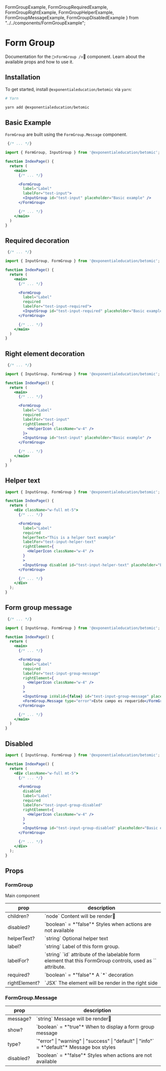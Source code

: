   FormGroupExample,
  FormGroupRequiredExample,
  FormGroupRightExample,
  FormGroupHelperExample,
  FormGroupMessageExample,
  FormGroupDisabledExample } from "../../components/FormGroupExample";

# Form Group

Documentation for the `<FormGroup />` component. Learn about the available props and how to use it.

## Installation

To get started, install `@exponentialeducation/betomic` via `yarn`:

```bash
# Yarn

yarn add @exponentialeducation/betomic
```

## Basic Example

`FormGroup` are built using the `FormGroup.Message` component.

```jsx highlight=3,10-14
 {/* ... */}

import { FormGroup, InputGroup } from '@exponentialeducation/betomic';

function IndexPage() {
  return (
    <main>
      {/* ... */}

      <FormGroup
        label="Label"
        labelFor="test-input">
        <InputGroup id="test-input" placeholder="Basic example" />
      </FormGroup>

      {/* ... */}
    </main>
  )
}
```

<FormGroupExample />

## Required decoration

```jsx highlight=3,12
 {/* ... */}

import { InputGroup, FormGroup } from '@exponentialeducation/betomic';

function IndexPage() {
  return (
    <main>
      {/* ... */}

      <FormGroup
        label="Label"
        required
        labelFor="test-input-required">
        <InputGroup id="test-input-required" placeholder="Basic example" />
      </FormGroup>

      {/* ... */}
    </main>
  )
}
```
<FormGroupRequiredExample />

## Right element decoration

```jsx highlight=3,14-16
 {/* ... */}

import { InputGroup, FormGroup } from '@exponentialeducation/betomic';

function IndexPage() {
  return (
    <main>
      {/* ... */}

      <FormGroup
        label="Label"
        required
        labelFor="test-input"
        rightElement={
          <HelperIcon className="w-4" />
        }>
        <InputGroup id="test-input" placeholder="Basic example" />
      </FormGroup>

      {/* ... */}
    </main>
  )
}
```

<FormGroupRightExample />

## Helper text

```jsx highlight=1,11
import { InputGroup, FormGroup } from '@exponentialeducation/betomic';

function IndexPage() {
  return (
    <div className="w-full mt-5">
      {/* ... */}

      <FormGroup
        label="Label"
        required
        helperText="This is a helper text example"
        labelFor="test-input-helper-text"
        rightElement={
          <HelperIcon className="w-4" />
        }
        >
        <InputGroup disabled id="test-input-helper-text" placeholder="Basic example" />
      </FormGroup>

      {/* ... */}
    </div>
  );
}
```

<FormGroupHelperExample />

## Form group message

```jsx highlight=3,19
 {/* ... */}

import { InputGroup, FormGroup } from '@exponentialeducation/betomic';

function IndexPage() {
  return (
    <main>
      {/* ... */}

      <FormGroup
        label="Label"
        required
        labelFor="test-input-group-message"
        rightElement={
          <HelperIcon className="w-4" />
        }
        >
        <InputGroup isValid={false} id="test-input-group-message" placeholder="Basic example" />
        <FormGroup.Message type="error">Este campo es requerido</FormGroup.Message>
      </FormGroup>

      {/* ... */}
    </main>
  )
}
```

<FormGroupMessageExample />


## Disabled

```jsx highlight=1,9
import { InputGroup, FormGroup } from '@exponentialeducation/betomic';

function IndexPage() {
  return (
    <div className="w-full mt-5">
      {/* ... */}

      <FormGroup
        disabled
        label="Label"
        required
        labelFor="test-input-group-disabled"
        rightElement={
          <HelperIcon className="w-4" />
        }
        >
        <InputGroup id="test-input-group-disabled" placeholder="Basic example" />
      </FormGroup>

      {/* ... */}
    </div>
  );
}
```

<FormGroupDisabledExample />

## Props

### FormGroup

Main component

<table className="min-w-full divide-y divide-gray-200">
  <thead>
    <tr>
      <th scope="col" className="border-l-0 border-r-0 px-6 py-3 text-left text-xs font-medium text-gray-500 uppercase tracking-wider">
        prop
      </th>
      <th scope="col" className="border-l-0 border-r-0 px-6 py-3 text-left text-xs font-medium text-gray-500 uppercase tracking-wider">
        description
      </th>
    </tr>
  </thead>
  <tbody className="divide-y divide-gray-200">
    <tr>
      <td className="border-l-0 border-r-0 px-6 py-4 text-sm font-medium text-gray-500">
        children?
      </td>
      <td className="border-l-0 border-r-0 px-6 py-4 text-sm font-medium text-gray-500">
        `node` <span className="block">Content will be render</span>
      </td>
    </tr>
    <tr>
      <td className="border-l-0 border-r-0 px-6 py-4 text-sm font-medium text-gray-500">
        disabled?
      </td>
      <td className="border-l-0 border-r-0 px-6 py-4 text-sm font-medium text-gray-500">
        `boolean` = *"false"* <span className="block">Styles when actions are not available</span>
      </td>
    </tr>
    <tr>
      <td className="border-l-0 border-r-0 px-6 py-4 text-sm font-medium text-gray-500">
        helperText?
      </td>
      <td className="border-l-0 border-r-0 px-6 py-4 text-sm font-medium text-gray-500">
        `string` <span className="block">Optional helper text</span>
      </td>
    </tr>
    <tr>
      <td className="border-l-0 border-r-0 px-6 py-4 text-sm font-medium text-gray-500">
        label?
      </td>
      <td className="border-l-0 border-r-0 px-6 py-4 text-sm font-medium text-gray-500">
        `string` <span className="block">Label of this form group.</span>
      </td>
    </tr>
    <tr>
      <td className="border-l-0 border-r-0 px-6 py-4 text-sm font-medium text-gray-500">
        labelFor?
      </td>
      <td className="border-l-0 border-r-0 px-6 py-4 text-sm font-medium text-gray-500">
        `string` <span className="block">`id` attribute of the labelable form element that this FormGroup controls, used as `<label for>` attribute.</span>
      </td>
    </tr>
    <tr>
      <td className="border-l-0 border-r-0 px-6 py-4 text-sm font-medium text-gray-500">
        required?
      </td>
      <td className="border-l-0 border-r-0 px-6 py-4 text-sm font-medium text-gray-500">
        `boolean` = *"false"* <span className="block">A `*` decoration</span>
      </td>
    </tr>
    <tr>
      <td className="border-l-0 border-r-0 px-6 py-4 text-sm font-medium text-gray-500">
        rightElement?
      </td>
      <td className="border-l-0 border-r-0 px-6 py-4 text-sm font-medium text-gray-500">
        `JSX` <span className="block">The element will be render in the right side</span>
      </td>
    </tr>
  </tbody>
</table>

### FormGroup.Message

<table className="min-w-full divide-y divide-gray-200">
  <thead>
    <tr>
      <th scope="col" className="border-l-0 border-r-0 px-6 py-3 text-left text-xs font-medium text-gray-500 uppercase tracking-wider">
        prop
      </th>
      <th scope="col" className="border-l-0 border-r-0 px-6 py-3 text-left text-xs font-medium text-gray-500 uppercase tracking-wider">
        description
      </th>
    </tr>
  </thead>
  <tbody className="divide-y divide-gray-200">
    <tr>
      <td className="border-l-0 border-r-0 px-6 py-4 text-sm font-medium text-gray-500">
        message?
      </td>
      <td className="border-l-0 border-r-0 px-6 py-4 text-sm font-medium text-gray-500">
        `string` <span className="block">Message will be render</span>
      </td>
    </tr>
    <tr>
      <td className="border-l-0 border-r-0 px-6 py-4 text-sm font-medium text-gray-500">
        show?
      </td>
      <td className="border-l-0 border-r-0 px-6 py-4 text-sm font-medium text-gray-500">
        `boolean` = *"true"* <span className="block">When to display a form group message</span>
      </td>
    </tr>
    <tr>
      <td className="border-l-0 border-r-0 px-6 py-4 text-sm font-medium text-gray-500">
        type?
      </td>
      <td className="border-l-0 border-r-0 px-6 py-4 text-sm font-medium text-gray-500">
        `"error" | "warning" | "success" | "default" | "info"` = *"default"* <span className="block">Message box styles</span>
      </td>
    </tr>
    <tr>
      <td className="border-l-0 border-r-0 px-6 py-4 text-sm font-medium text-gray-500">
        disabled?
      </td>
      <td className="border-l-0 border-r-0 px-6 py-4 text-sm font-medium text-gray-500">
        `boolean` = *"false"* <span className="block">Styles when actions are not available</span>
      </td>
    </tr>
  </tbody>
</table>